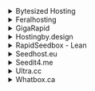 <details>

<summary>Bytesized Hosting</summary>

- Host: `https://<username>.<hostname>.bysh.me/rutorrent/plugins/httprpc/action.php`
- TLS: Enabled
- Basic Auth: Enabled
- Username: `<username>`
- Password: `<password>`

</details>

<details>

<summary>Feralhosting</summary>

- Host: `https://SERVERNAME.feralhosting.com/USERNAME/rtorrent/rpc`
- TLS: Enabled
- Basic Auth: Enabled
- Username: `rutorrent`
- Password: `<rutorrent_password>`

</details>

<details>

<summary>GigaRapid</summary>

- Host: `https://<hostname>/rtrpc/` (Each application has a **unique hostname**, which can be found on the apps page)
- TLS: Enabled
- Auth: Enabled
- Auth type: Basic Auth
- Username: `<username>`
- Password: `<password>`

</details>

<details>

<summary>Hostingby.design</summary>

- Host: `https://<hostname>.itsby.design/rutorrent/plugins/httprpc/action.php`
- TLS: Enabled
- Basic Auth: Enabled
- Username: `<username>`
- Password: `<password>`

</details>

<details>

<summary>RapidSeedbox - Lean</summary>

Grab your unique ruTorrent url from the from your `Services` page.

- Host `https://<username>-rt.<hostname>.seedbox.vip/RPC2`
- TLS: Enabled
- Basic Auth: Enabled
- Username: `<username>`
- Password: `<password>`

</details>

<details>

<summary>Seedhost.eu</summary>

- Host: `https://<hostname>.seedhost.eu/<username>/rutorrent/plugins/httprpc/action.php`
- TLS: Enabled
- Basic Auth: Enabled
- Username: `<username>`
- Password: `<password>`

</details>

<details>

<summary>Seedit4.me</summary>

- Host: `https://<hostname>/rutorrent/plugins/httprpc/action.php`
- TLS: Enabled
- Basic Auth: Enabled
- Username: `seedit4me`
- Password: `<password>`

</details>

<details>

<summary>Ultra.cc</summary>

- Host: `https://<username>.<hostname>.usbx.me/RPC2`
- TLS: Enabled
- Basic Auth: Enabled
- Username: `<username>`
- Password: `<password>`

</details>

<details>

<summary>Whatbox.ca</summary>

- Host: `https://<hostname>.whatbox.ca/xmlrpc` or `https://rtorrent.<yourdomain>.box.ca/xmlrpc`
- TLS: Enabled
- Skip TLS verification (insecure): Disabled
- Basic auth: Enabled
- Username: `<username>`
- Password `<password>`

</details>

